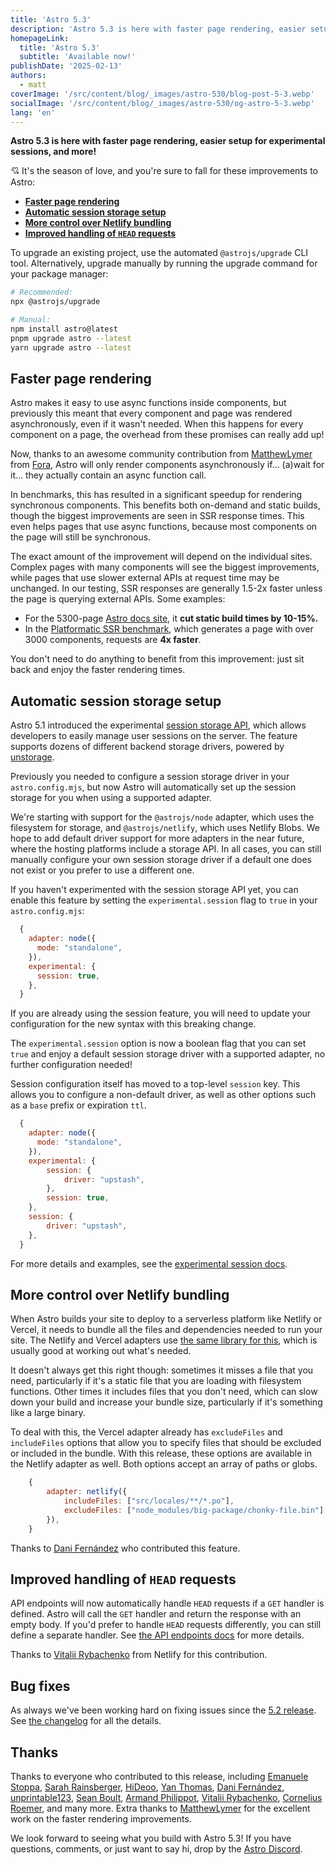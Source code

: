 ```yaml
---
title: 'Astro 5.3'
description: 'Astro 5.3 is here with faster page rendering, easier setup for experimental sessions, and more!'
homepageLink:
  title: 'Astro 5.3'
  subtitle: 'Available now!'
publishDate: '2025-02-13'
authors:
  - matt
coverImage: '/src/content/blog/_images/astro-530/blog-post-5-3.webp'
socialImage: '/src/content/blog/_images/astro-530/og-astro-5-3.webp'
lang: 'en'
---
```



**Astro 5.3 is here with faster page rendering, easier setup for experimental sessions, and more!**

💘 It's the season of love, and you're sure to fall for these improvements to Astro:

- [**Faster page rendering**](#faster-page-rendering)
- [**Automatic session storage setup**](#automatic-session-storage-setup)
- [**More control over Netlify bundling**](#more-control-over-netlify-bundling)
- [**Improved handling of `HEAD` requests**](#improved-handling-of-head-requests)

To upgrade an existing project, use the automated `@astrojs/upgrade` CLI tool. Alternatively, upgrade manually by running the upgrade command for your package manager:

```sh
# Recommended:
npx @astrojs/upgrade

# Manual:
npm install astro@latest
pnpm upgrade astro --latest
yarn upgrade astro --latest
```

## Faster page rendering

Astro makes it easy to use async functions inside components, but previously this meant that every component and page was rendered asynchronously, even if it wasn't needed. When this happens for every component on a page, the overhead from these promises can really add up!

Now, thanks to an awesome community contribution from [MatthewLymer](https://github.com/MatthewLymer) from [Fora](https://fora.com), Astro will only render components asynchronously if... (a)wait for it... they actually contain an async function call.

In benchmarks, this has resulted in a significant speedup for rendering synchronous components. This benefits both on-demand and static builds, though the biggest improvements are seen in SSR response times. This even helps pages that use async functions, because most components on the page will still be synchronous.

The exact amount of the improvement will depend on the individual sites. Complex pages with many components will see the biggest improvements, while pages that use slower external APIs at request time may be unchanged. In our testing, SSR responses are generally 1.5-2x faster unless the page is querying external APIs. Some examples:

- For the 5300-page [Astro docs site](https://docs.astro.build), it **cut static build times by 10-15%.**
- In the [Platformatic SSR benchmark](https://github.com/platformatic/ssr-performance-showdown), which generates a page with over 3000 components, requests are **4x faster**.

You don't need to do anything to benefit from this improvement: just sit back and enjoy the faster rendering times.

## Automatic session storage setup

Astro 5.1 introduced the experimental [session storage API](https://docs.astro.build/en/reference/experimental-flags/sessions/), which allows developers to easily manage user sessions on the server. The feature supports dozens of different backend storage drivers, powered by [unstorage](https://unstorage.unjs.io).

Previously you needed to configure a session storage driver in your `astro.config.mjs`, but now Astro will automatically set up the session storage for you when using a supported adapter.

We're starting with support for the `@astrojs/node` adapter, which uses the filesystem for storage, and `@astrojs/netlify`, which uses Netlify Blobs. We hope to add default driver support for more adapters in the near future, where the hosting platforms include a storage API. In all cases, you can still manually configure your own session storage driver if a default one does not exist or you prefer to use a different one.

If you haven't experimented with the session storage API yet, you can enable this feature by setting the `experimental.session` flag  to `true` in your `astro.config.mjs`:

```js title="astro.config.mjs" ins={6}
  {
    adapter: node({
      mode: "standalone",
    }),
    experimental: {
      session: true,
    },
  }
```

If you are already using the session feature, you will need to update your configuration for the new syntax with this breaking change.

The `experimental.session` option is now a boolean flag that you can set `true` and enjoy a default session storage driver with a supported adapter, no further configuration needed!

Session configuration itself has moved to a top-level `session` key. This allows you to configure a non-default driver, as well as other options such as a `base` prefix or expiration `ttl`.

```js title="astro.config.mjs" ins={9,11-13} del={6-8}
  {
    adapter: node({
      mode: "standalone",
    }),
    experimental: {
        session: {
            driver: "upstash",
        },
        session: true,
    },
    session: {
        driver: "upstash",
    },
  }
```

For more details and examples, see the [experimental session docs](https://docs.astro.build/en/reference/experimental-flags/sessions/).

## More control over Netlify bundling

When Astro builds your site to deploy to a serverless platform like Netlify or Vercel, it needs to bundle all the files and dependencies needed to run your site. The Netlify and Vercel adapters use [the same library for this](https://github.com/vercel/nft), which is usually good at working out what's needed.

It doesn't always get this right though: sometimes it misses a file that you need, particularly if it's a static file that you are loading with filesystem functions. Other times it includes files that you don't need, which can slow down your build and increase your bundle size, particularly if it's something like a large binary.

To deal with this, the Vercel adapter already has `excludeFiles` and `includeFiles` options that allow you to specify files that should be excluded or included in the bundle. With this release, these options are available in the Netlify adapter as well. Both options accept an array of paths or globs.


```js title="astro.config.mjs" ins={3,4}
	{
		adapter: netlify({
			includeFiles: ["src/locales/**/*.po"],
			excludeFiles: ["node_modules/big-package/chonky-file.bin"],
		}),
	}
```
Thanks to [Dani Fernández](https://github.com/dfdez) who contributed this feature.

## Improved handling of `HEAD` requests

API endpoints will now automatically handle `HEAD` requests if a `GET` handler is defined. Astro will call the `GET` handler and return the response with an empty body. If you'd prefer to handle `HEAD` requests differently, you can still define a separate handler. See [the API endpoints docs](https://docs.astro.build/en/guides/endpoints/#server-endpoints-api-routes) for more details.

Thanks to [Vitalii Rybachenko](https://github.com/VitaliyR) from Netlify for this contribution.

## Bug fixes

As always we've been working hard on fixing issues since the [5.2 release](/blog/astro-520). See [the changelog](https://github.com/withastro/astro/blob/main/packages/astro/CHANGELOG.md) for all the details.

## Thanks

Thanks to everyone who contributed to this release, including [Emanuele Stoppa](https://github.com/ematipico), [Sarah Rainsberger](https://github.com/sarah11918), [HiDeoo](https://github.com/HiDeoo), [Yan Thomas](https://github.com/yanthomasdev), [Dani Fernández](https://github.com/dfdez), [unprintable123](https://github.com/unprintable123), [Sean Boult](https://github.com/Hacksore), [Armand Philippot](https://github.com/ArmandPhilippot), [Vitalii Rybachenko](https://github.com/VitaliyR), [Cornelius Roemer](https://github.com/corneliusroemer), and many more. Extra thanks to [MatthewLymer](https://github.com/MatthewLymer) for the excellent work on the faster rendering improvements.

We look forward to seeing what you build with Astro 5.3! If you have questions, comments, or just want to say hi, drop by the [Astro Discord](https://astro.build/chat).
